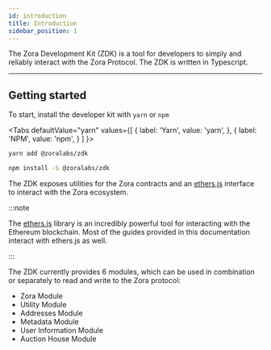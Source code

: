 ```yaml
---
id: introduction
title: Introduction
sidebar_position: 1
---
```



The Zora Development Kit (ZDK) is a tool for developers to simply and reliably interact with the Zora Protocol.
The ZDK is written in Typescript.

---

## Getting started

To start, install the developer kit with `yarn` or `npm`

<Tabs
  defaultValue="yarn"
  values={[
    { label: 'Yarn', value: 'yarn', },
    { label: 'NPM', value: 'npm', }
  ]
}>
<TabItem value="yarn">

```bash
yarn add @zoralabs/zdk
```

</TabItem>
<TabItem value="npm">

```bash
npm install -S @zoralabs/zdk
```

</TabItem>
</Tabs>

The ZDK exposes utilities for the Zora contracts and an [ethers.js](https://docs.ethers.io/v5/) interface to interact with the Zora ecosystem.

:::note

The [ethers.js](https://docs.ethers.io/v5/) library is an incredibly powerful tool for interacting with the Ethereum blockchain. Most of the guides
provided in this documentation interact with ethers.js as well.

:::

The ZDK currently provides 6 modules, which can be used in combination or separately to read and write to the Zora protocol:

- Zora Module
- Utility Module
- Addresses Module
- Metadata Module
- User Information Module
- Auction House Module
